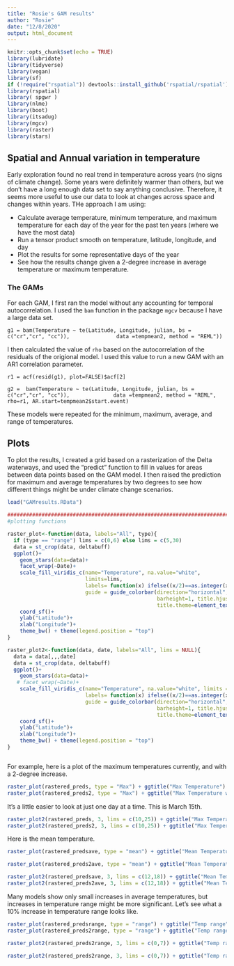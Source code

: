 ```yaml
---
title: "Rosie's GAM results"
author: "Rosie"
date: "12/8/2020"
output: html_document
---
```


```r
knitr::opts_chunk$set(echo = TRUE)
library(lubridate)
library(tidyverse)
library(vegan)
library(sf)
if (!require("rspatial")) devtools::install_github('rspatial/rspatial')
library(rspatial)
library( spgwr )
library(nlme)
library(boot)
library(itsadug)
library(mgcv)
library(raster)
library(stars)
```

## Spatial and Annual variation in temperature

Early exploration found no real trend in temperature across years (no signs of climate change). Some years were definitely warmer than others, but we don't have a long enough data set to say anything conclusive. Therefore, it seems more useful to use our data to look at changes across space and changes within years. THe approach I am using:

* Calculate average temperature, minimum temperature, and maximum temperature for each day of the year for the past ten years (where we have the most data)
* Run a tensor product smooth on temperature, latitude, longitude, and day
* Plot the results for some representative days of the year
* See how the results change given a 2-degree increase in average temperature or maximum temperature.


### The GAMs

For each GAM, I first ran the model without any accounting for temporal autocorrelation. I used the `bam` function in the package `mgcv` because I have a large data set.

`g1 = bam(Temperature ~ te(Latitude, Longitude, julian, bs = c("cr","cr", "cc")), 
             data =tempmean2, method = "REML"))`
             
I then calculated the value of `rho` based on the autocorrelation of the residuals of the origional model. I used this value to run a new GAM with an AR1 correlation parameter.


`r1 = acf(resid(g1), plot=FALSE)$acf[2]`

`g2 =  bam(Temperature ~ te(Latitude, Longitude, julian, bs = c("cr","cr", "cc")),
             data =tempmean2, method = "REML",  rho=r1, AR.start=tempmean2$start.event)`

These models were repeated for the minimum, maximum, average, and range of temperatures.

## Plots

To plot the results, I created a grid based on a rasterization of the Delta waterways, and used the "predict" function to fill in values for areas between data points based on the GAM model. I then raised the prediction for maximum and average temperatures by two degrees to see how different things might be under climate change scenarios. 

```r
load("GAMresults.RData")

#############################################################################
#plotting functions

raster_plot<-function(data, labels="All", type){
  if (type == "range") lims = c(0,6) else lims = c(5,30)
  data = st_crop(data, deltabuff)
  ggplot()+
    geom_stars(data=data)+
    facet_wrap(~Date)+
    scale_fill_viridis_c(name="Temperature", na.value="white",
                         limits=lims,
                         labels= function(x) ifelse((x/2)==as.integer(x/2), as.character(x), ""),
                         guide = guide_colorbar(direction="horizontal", title.position = "top", barwidth = 10, ticks.linewidth = 2,
                                                barheight=1, title.hjust=0.5, label.position="bottom", label.theme=element_text(size=12), 
                                                title.theme=element_text(size=13)))+
    coord_sf()+
    ylab("Latitude")+
    xlab("Longitude")+
    theme_bw() + theme(legend.position = "top")
}

raster_plot2<-function(data, date, labels="All", lims = NULL){
  data = data[,,,date]
  data = st_crop(data, deltabuff)
  ggplot()+
    geom_stars(data=data)+
   # facet_wrap(~Date)+
    scale_fill_viridis_c(name="Temperature", na.value="white", limits = lims,
                         labels= function(x) ifelse((x/2)==as.integer(x/2), as.character(x), ""),
                         guide = guide_colorbar(direction="horizontal", title.position = "top", barwidth = 10, ticks.linewidth = 2,
                                                barheight=1, title.hjust=0.5, label.position="bottom", label.theme=element_text(size=12), 
                                                title.theme=element_text(size=13)))+
    coord_sf()+
    ylab("Latitude")+
    xlab("Longitude")+
    theme_bw() + theme(legend.position = "top")
}



```

For example, here is a plot of the maximum temperatures currently, and with a 2-degree increase.

```r

raster_plot(rastered_preds, type = "Max") + ggtitle("Max Temperature")
raster_plot(rastered_preds2, type = "Max") + ggtitle("Max Temperature with 2 degree increase")


```

It's a little easier to look at just one day at a time. This is March 15th.

```r

raster_plot2(rastered_preds, 3, lims = c(10,25)) + ggtitle("Max Temperature - March")
raster_plot2(rastered_preds2, 3, lims = c(10,25)) + ggtitle("Max Temperature +2 - March")

```

Here is the mean temperature.

```r

raster_plot(rastered_predsave, type = "mean") + ggtitle("Mean Temperature")

raster_plot(rastered_preds2ave, type = "mean") + ggtitle("Mean Temperature with 2 degree increase")

raster_plot2(rastered_predsave, 3, lims = c(12,18)) + ggtitle("Mean Temperature - March")
raster_plot2(rastered_preds2ave, 3, lims = c(12,18)) + ggtitle("Mean Temperature +2 - March")

```

Many models show only small increases in average temperatures, but increases in temperature range might be more significant. Let's see what a 10% increase in temperature range looks like.

```r
raster_plot(rastered_predsrange, type = "range") + ggtitle("Temp range")
raster_plot(rastered_preds2range, type = "range") + ggtitle("Temp range with 10% increase")

raster_plot2(rastered_preds2range, 3, lims = c(0,7)) + ggtitle("Temp range - March")

raster_plot2(rastered_preds2range, 3, lims = c(0,7)) + ggtitle("Temp range +10%- March")


```

